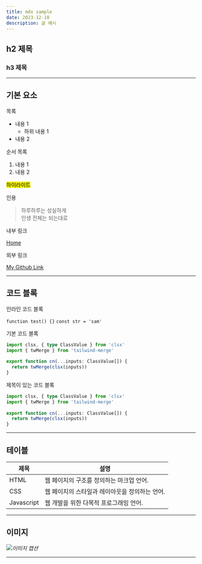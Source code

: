 ```yaml
---
title: mdx sample
date: 2023-12-18
description: 글 예시
---
```

 
## h2 제목

### h3 제목

---

## 기본 요소

목록
 
- 내용 1
  - 하위 내용 1
- 내용 2

순서 목록

1. 내용 1
2. 내용 2

<mark>하이라이트</mark>

인용

> 하루하루는 성실하게<br /> 인생 전체는 되는대로

내부 링크

[Home](/)

외부 링크

[My Github Link](https://github.com/kyh196201)

---

## 코드 블록

인라인 코드 블록

`function test() {}` `const str = 'sam'`

기본 코드 블록

```typescript {1-2}
import clsx, { type ClassValue } from 'clsx'
import { twMerge } from 'tailwind-merge'
 
export function cn(...inputs: ClassValue[]) {
  return twMerge(clsx(inputs))
}
```

제목이 있는 코드 블록

```typescript title="제목이 있는 코드 블록"
import clsx, { type ClassValue } from 'clsx'
import { twMerge } from 'tailwind-merge'
 
export function cn(...inputs: ClassValue[]) {
  return twMerge(clsx(inputs))
}
```

---

## 테이블

| 제목 | 설명 |
| --- | --- |
| HTML | 웹 페이지의 구조를 정의하는 마크업 언어. |
| CSS | 웹 페이지의 스타일과 레이아웃을 정의하는 언어. |
| Javascript | 웹 개발을 위한 다목적 프로그래밍 언어. |

---

## 이미지

![](/posts/sample/javascript-unsplash.jpg)*이미지 캡션*

---